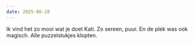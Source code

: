```yaml
---
date: 2025-06-28
---
```

Ik vind het zo mooi wat je doet Kati. Zo sereen, puur. En de plek was ook magisch. Alle puzzelstukjes klopten.